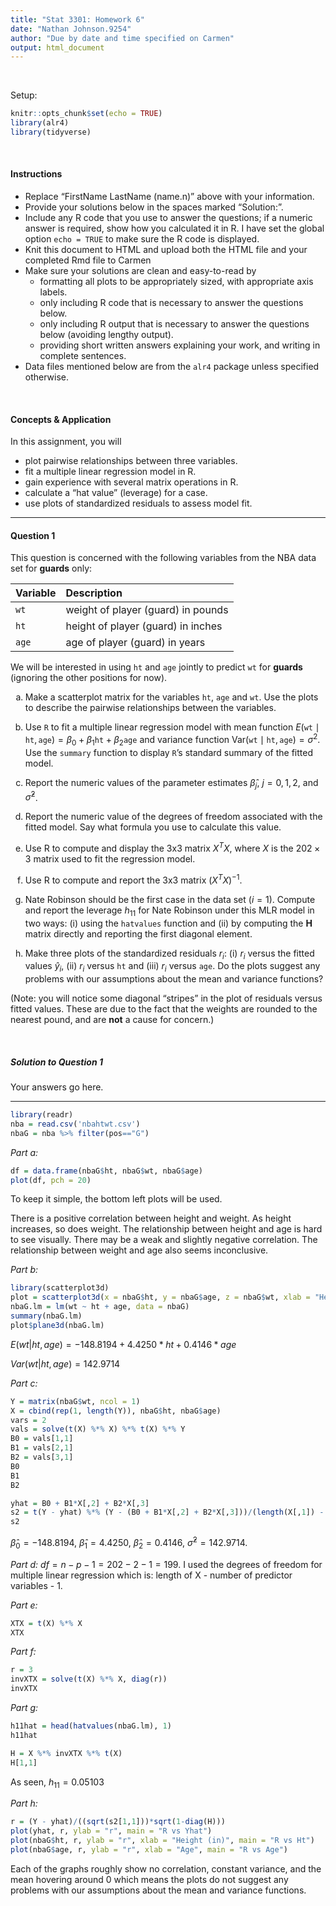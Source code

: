---
title: "Stat 3301: Homework 6"
date: "Nathan Johnson.9254"
author: "Due by date and time specified on Carmen"
output: html_document
---


\


Setup:
```{r message=FALSE}
knitr::opts_chunk$set(echo = TRUE)
library(alr4)
library(tidyverse)
```

\

#### Instructions
- Replace "FirstName LastName (name.n)" above with your information.
- Provide your solutions below in the spaces marked "Solution:".
- Include any R code that you use to answer the questions; if a numeric answer is required, show how you calculated it in R. I have set the global option `echo = TRUE` to make sure the R code is displayed.
- Knit this document to HTML and upload both the HTML file and your completed Rmd file to Carmen
- Make sure your solutions are clean and easy-to-read by
    - formatting all plots to be appropriately sized, with appropriate axis labels.
    - only including R code that is necessary to answer the questions below.
    - only including R output that is necessary to answer the questions below (avoiding lengthy output).
    - providing short written answers explaining your work, and writing in complete sentences.
- Data files mentioned below are from the `alr4` package unless specified otherwise.

\

#### Concepts \& Application

In this assignment, you will

* plot pairwise relationships between three variables.
* fit a multiple linear regression model in R.
* gain experience with several matrix operations in R.
* calculate a "hat value" (leverage) for a case.
* use plots of standardized residuals to assess model fit.

------

#### Question 1

This question is concerned with the following variables from the NBA data set for **guards** only:

| Variable  | Description                            |
|:--------- |:-------------------------------------- |
| `wt`      | weight of player (guard) in pounds     |
| `ht`      | height of player (guard) in inches     |
| `age`     | age of player (guard) in years         |                  

We will be interested in using `ht` and `age` jointly to predict `wt` for **guards** (ignoring the other positions for now).


(a) Make a scatterplot matrix for the variables `ht`, `age` and `wt`. Use the plots to describe the pairwise relationships between the variables.

(b) Use `R` to fit a multiple linear regression model with mean function $E(\mathtt{wt} \mid
\mathtt{ht}, \mathtt{age}) = \beta_0 + \beta_1 \mathtt{ht} + \beta_2 \mathtt{age}$ and
variance function $\mbox{Var}(\mathtt{wt} \mid \mathtt{ht}, \mathtt{age}) = \sigma^2$.
Use the `summary` function to display `R`'s standard summary of the fitted model.

(c) Report the numeric values of the parameter estimates $\hat{\beta}_j$, $j = 0, 1, 2$, 
and $\hat{\sigma}^2$.

(d) Report the numeric value of the degrees of freedom associated with the fitted model. Say what
formula you use to calculate this value.

(e) Use R to compute and display the 3x3 matrix $X^T X$, where *X* is the $202 \times 3$ matrix used to fit the regression model.

(f) Use R to compute and report the 3x3 matrix $(X^TX)^{-1}$.

(g) Nate Robinson should be the first case in the data set ($i = 1$). Compute and report 
the leverage $h_{11}$ for Nate Robinson under this MLR model in two ways: (i) using the 
`hatvalues` function and (ii) by computing the **H** matrix directly and reporting the 
first diagonal element.

(h) Make three plots of the standardized residuals $r_i$: (i) $r_i$ versus the fitted values
$\hat{y}_i$, (ii) $r_i$ versus `ht` and (iii) $r_i$ versus `age`. Do the plots suggest any
problems with our assumptions about the mean and variance functions?

(Note: you will notice some diagonal "stripes" in the plot of residuals versus fitted values.
These are due to the fact that the weights are rounded to the nearest pound, and are **not** 
a cause for concern.)



\


##### Solution to Question 1
Your answers go here.

------

```{r}
library(readr)
nba = read.csv('nbahtwt.csv')
nbaG = nba %>% filter(pos=="G")
```

*Part a:*
```{r}
df = data.frame(nbaG$ht, nbaG$wt, nbaG$age)
plot(df, pch = 20)
```

To keep it simple, the bottom left plots will be used. 

There is a positive correlation between height and weight. As height increases, so does weight. The relationship between height and age is hard to see visually. There may be a weak and slightly negative correlation. The relationship between weight and age also seems inconclusive.

*Part b:*
```{r}
library(scatterplot3d)
plot = scatterplot3d(x = nbaG$ht, y = nbaG$age, z = nbaG$wt, xlab = "Height (in)", ylab = "Age", zlab = "Weight (lbs)")
nbaG.lm = lm(wt ~ ht + age, data = nbaG)
summary(nbaG.lm)
plot$plane3d(nbaG.lm)
```

$E(wt|ht,age) = -148.8194 + 4.4250 * ht + 0.4146 * age$

$Var(wt|ht,age) = 142.9714$

*Part c:*
```{r}
Y = matrix(nbaG$wt, ncol = 1)
X = cbind(rep(1, length(Y)), nbaG$ht, nbaG$age)
vars = 2
vals = solve(t(X) %*% X) %*% t(X) %*% Y
B0 = vals[1,1]
B1 = vals[2,1]
B2 = vals[3,1]
B0
B1
B2

yhat = B0 + B1*X[,2] + B2*X[,3]
s2 = t(Y - yhat) %*% (Y - (B0 + B1*X[,2] + B2*X[,3]))/(length(X[,1]) - (vars + 1))
s2
```
$\hat{\beta}_0 = -148.8194$, $\hat{\beta}_1 = 4.4250$, $\hat{\beta}_2 = 0.4146$, $\hat{\sigma}^2 = 142.9714$.

*Part d:*
$df = n - p -1 = 202 - 2 - 1 = 199$. I used the degrees of freedom for multiple linear regression which is: length of X - number of predictor variables - 1.

*Part e:*
```{r}
XTX = t(X) %*% X
XTX
```

*Part f:*
```{r}
r = 3
invXTX = solve(t(X) %*% X, diag(r))
invXTX
```

*Part g:*
```{r}
h11hat = head(hatvalues(nbaG.lm), 1)
h11hat

H = X %*% invXTX %*% t(X)
H[1,1]
```

As seen, $h_{11} = 0.05103$

*Part h:*
```{r}
r = (Y - yhat)/((sqrt(s2[1,1]))*sqrt(1-diag(H)))
plot(yhat, r, ylab = "r", main = "R vs Yhat")
plot(nbaG$ht, r, ylab = "r", xlab = "Height (in)", main = "R vs Ht")
plot(nbaG$age, r, ylab = "r", xlab = "Age", main = "R vs Age")
```

Each of the graphs roughly show no correlation, constant variance, and the mean hovering around 0 which means the plots do not suggest any problems with our assumptions about the mean and variance functions.











